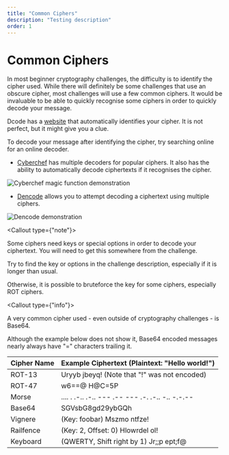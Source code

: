 ```yaml
---
title: "Common Ciphers"
description: "Testing description"
order: 1
---
```


# **Common Ciphers**

In most beginner cryptography challenges, the difficulty is to identify the cipher used.
While there will definitely be some challenges that use an obscure cipher, most challenges will use a few common ciphers.
It would be invaluable to be able to quickly recognise some ciphers in order to quickly decode your message.

Dcode has a [website](https://www.dcode.fr/cipher-identifier) that automatically identifies your cipher. It is not perfect, but it might give you a clue.

To decode your message after identifying the cipher, try searching online for an online decoder.

- [Cyberchef](https://gchq.github.io/CyberChef/) has multiple decoders for popular ciphers. It also has the ability to automatically decode ciphertexts if it recognises the cipher.

![Cyberchef magic function demonstration](/content/guides/chapter-1/cryptography/common-ciphers/cyberchef-magic.png)

- [Dencode](https://dencode.com/en/) allows you to attempt decoding a ciphertext using multiple ciphers.

![Dencode demonstration](/content/guides/chapter-1/cryptography/common-ciphers/dencode.png)


<Callout type={"note"}>
    <p>Some ciphers need keys or special options in order to decode your ciphertext. You will need to get this somewhere from the challenge.</p>
    <p>Try to find the key or options in the challenge description, especially if it is longer than usual.</p>
    <p>Otherwise, it is possible to bruteforce the key for some ciphers, especially ROT ciphers.</p>
</Callout>

<Callout type={"info"}>
    <p>A very common cipher used - even outside of cryptography challenges - is Base64.</p>
    <p>Although the example below does not show it, Base64 encoded messages nearly always have "=" characters trailing it.</p>
</Callout>

| Cipher Name | Example Ciphertext (Plaintext: "Hello world!")   |
|-------------|--------------------------------------------------|
| ROT-13      | Uryyb jbeyq! (Note that "!" was not encoded)     |
| ROT-47      | w6==@ H@C=5P                                     |
| Morse       | .... . .-.. .-.. --- .-- --- .-. .-.. -.. -.-.-- |
| Base64      | SGVsbG8gd29ybGQh                                 |
| Vignere     | (Key: foobar) Mszmo ntfze!                       |
| Railfence   | (Key: 2, Offset: 0) Hlowrdel ol!                 |
| Keyboard    | (QWERTY, Shift right by 1) Jr;;p ept;f@          |
